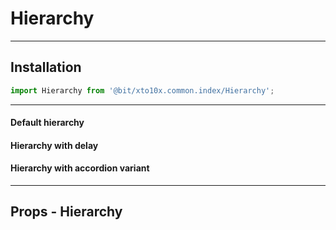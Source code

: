 
# Hierarchy

---

## Installation

```jsx
import Hierarchy from '@bit/xto10x.common.index/Hierarchy';
```

---

#### Default hierarchy

<Preview>
  <Story id="molecules-hierarchy--default-hierarchy"></Story>
</Preview>

#### Hierarchy with delay

<Preview>
  <Story id="molecules-hierarchy--hierarchy-with-delay"></Story>
</Preview>

#### Hierarchy with accordion variant

<Preview>
  <Story id="molecules-hierarchy--hierarchy-with-accordion"></Story>
</Preview>

---

## Props - Hierarchy

<Props of={Hierarchy} />
